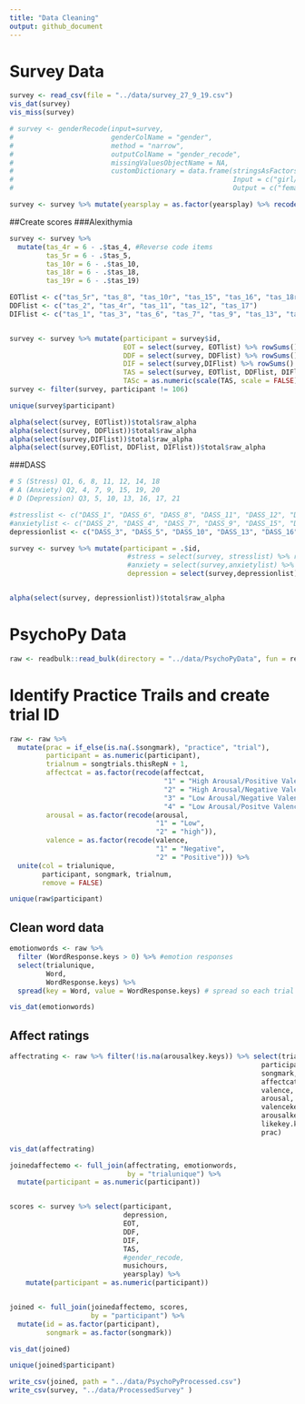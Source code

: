 ```yaml
---
title: "Data Cleaning"
output: github_document
---
```


# Survey Data 
```r
survey <- read_csv(file = "../data/survey_27_9_19.csv")
vis_dat(survey) 
vis_miss(survey) 

# survey <- genderRecode(input=survey, 
#                        genderColName = "gender", 
#                        method = "narrow",
#                        outputColName = "gender_recode", 
#                        missingValuesObjectName = NA,
#                        customDictionary = data.frame(stringsAsFactors=FALSE,
#                                                      Input = c("girl/female"),
#                                                      Output = c("female")))

survey <- survey %>% mutate(yearsplay = as.factor(yearsplay) %>% recode("6" = "5+"))
```

##Create scores 
###Alexithymia
```r
survey <- survey %>% 
  mutate(tas_4r = 6 - .$tas_4, #Reverse code items
         tas_5r = 6 - .$tas_5,
         tas_10r = 6 - .$tas_10,
         tas_18r = 6 - .$tas_18,
         tas_19r = 6 - .$tas_19)

EOTlist <- c("tas_5r", "tas_8", "tas_10r", "tas_15", "tas_16", "tas_18r", "tas_19r", "tas_20")
DDFlist <- c("tas_2", "tas_4r", "tas_11", "tas_12", "tas_17")
DIFlist <- c("tas_1", "tas_3", "tas_6", "tas_7", "tas_9", "tas_13", "tas_14")


survey <- survey %>% mutate(participant = survey$id,
                            EOT = select(survey, EOTlist) %>% rowSums() %>% as.numeric(),
                            DDF = select(survey, DDFlist) %>% rowSums() %>% as.numeric(),
                            DIF = select(survey,DIFlist) %>% rowSums() %>% as.numeric(),
                            TAS = select(survey, EOTlist, DDFlist, DIFlist) %>% rowSums() %>% as.numeric(),
                            TASc = as.numeric(scale(TAS, scale = FALSE)))
survey <- filter(survey, participant != 106)

unique(survey$participant)

alpha(select(survey, EOTlist))$total$raw_alpha
alpha(select(survey, DDFlist))$total$raw_alpha
alpha(select(survey,DIFlist))$total$raw_alpha
alpha(select(survey,EOTlist, DDFlist, DIFlist))$total$raw_alpha 
```


###DASS
```r
# S (Stress) Q1, 6, 8, 11, 12, 14, 18
# A (Anxiety) Q2, 4, 7, 9, 15, 19, 20
# D (Depression) Q3, 5, 10, 13, 16, 17, 21 

#stresslist <- c("DASS_1", "DASS_6", "DASS_8", "DASS_11", "DASS_12", "DASS_14", "DASS_18")
#anxietylist <- c("DASS_2", "DASS_4", "DASS_7", "DASS_9", "DASS_15", "DASS_19", "DASS_20")
depressionlist <- c("DASS_3", "DASS_5", "DASS_10", "DASS_13", "DASS_16", "DASS_17", "DASS_21")

survey <- survey %>% mutate(participant = .$id,
                             #stress = select(survey, stresslist) %>% rowSums() ,
                             #anxiety = select(survey,anxietylist) %>% rowSums(),
                             depression = select(survey,depressionlist) %>% rowSums())


alpha(select(survey, depressionlist))$total$raw_alpha
```
# PsychoPy Data 

```r
raw <- readbulk::read_bulk(directory = "../data/PsychoPyData", fun = read_csv)
```

# Identify Practice Trails and create trial ID
```r
raw <- raw %>% 
  mutate(prac = if_else(is.na(.$songmark), "practice", "trial"),
         participant = as.numeric(participant),
         trialnum = songtrials.thisRepN + 1,
         affectcat = as.factor(recode(affectcat,
                                      "1" = "High Arousal/Positive Valence",
                                      "2" = "High Arousal/Negative Valence",
                                      "3" = "Low Arousal/Negative Valence",
                                      "4" = "Low Arousal/Positve Valence")),
         arousal = as.factor(recode(arousal, 
                                    "1" = "Low",
                                    "2" = "high")),
         valence = as.factor(recode(valence,
                                    "1" = "Negative",
                                    "2" = "Positive"))) %>% 
  unite(col = trialunique,
        participant, songmark, trialnum,
        remove = FALSE)

unique(raw$participant)
```

## Clean word data 
```r
emotionwords <- raw %>% 
  filter (WordResponse.keys > 0) %>% #emotion responses
  select(trialunique,
         Word,
         WordResponse.keys) %>% 
  spread(key = Word, value = WordResponse.keys) # spread so each trial is only 1 column

vis_dat(emotionwords)
```

## Affect ratings
```r
affectrating <- raw %>% filter(!is.na(arousalkey.keys)) %>% select(trialunique,
                                                              participant,
                                                              songmark,
                                                              affectcat, 
                                                              valence,
                                                              arousal,
                                                              valencekey.keys,
                                                              arousalkey.keys,
                                                              likekey.keys,
                                                              prac)

vis_dat(affectrating)
```

```r
joinedaffectemo <- full_join(affectrating, emotionwords, 
                             by = "trialunique") %>% 
  mutate(participant = as.numeric(participant))


scores <- survey %>% select(participant, 
                            depression, 
                            EOT, 
                            DDF, 
                            DIF, 
                            TAS, 
                            #gender_recode, 
                            musichours, 
                            yearsplay) %>% 
    mutate(participant = as.numeric(participant))


joined <- full_join(joinedaffectemo, scores,
                    by = "participant") %>% 
  mutate(id = as.factor(participant),
         songmark = as.factor(songmark))

vis_dat(joined)

unique(joined$participant)

write_csv(joined, path = "../data/PsychoPyProcessed.csv")
write_csv(survey, "../data/ProcessedSurvey" )
```







